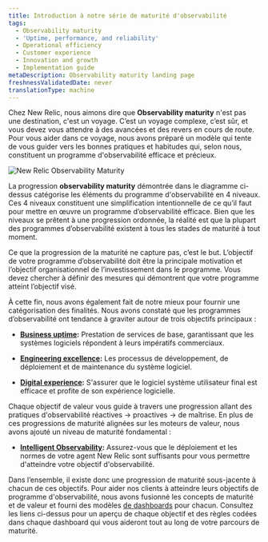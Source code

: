 ```yaml
---
title: Introduction à notre série de maturité d'observabilité
tags:
  - Observability maturity
  - 'Uptime, performance, and reliability'
  - Operational efficiency
  - Customer experience
  - Innovation and growth
  - Implementation guide
metaDescription: Observability maturity landing page
freshnessValidatedDate: never
translationType: machine
---
```


Chez New Relic, nous aimons dire que <DNT>**Observability maturity**</DNT> n&apos;est pas une destination, c&apos;est un voyage. C’est un voyage complexe, c’est sûr, et vous devez vous attendre à des avancées et des revers en cours de route. Pour vous aider dans ce voyage, nous avons préparé un modèle qui tente de vous guider vers les bonnes pratiques et habitudes qui, selon nous, constituent un programme d&apos;observabilité efficace et précieux.

<img title="New Relic Observability Maturity" alt="New Relic Observability Maturity" src="/images/observability_maturity_progression.webp" />

La progression <DNT>**observability maturity**</DNT> démontrée dans le diagramme ci-dessus catégorise les éléments du programme d&apos;observabilité en 4 niveaux. Ces 4 niveaux constituent une simplification intentionnelle de ce qu’il faut pour mettre en œuvre un programme d’observabilité efficace. Bien que les niveaux se prêtent à une progression ordonnée, la réalité est que la plupart des programmes d’observabilité existent à tous les stades de maturité à tout moment.

Ce que la progression de la maturité ne capture pas, c’est le but. L’objectif de votre programme d’observabilité doit être la principale motivation et l’objectif organisationnel de l’investissement dans le programme. Vous devez chercher à définir des mesures qui démontrent que votre programme atteint l’objectif visé.

À cette fin, nous avons également fait de notre mieux pour fournir une catégorisation des finalités. Nous avons constaté que les programmes d’observabilité ont tendance à graviter autour de trois objectifs principaux :

* <DNT>**[Business uptime](/docs/new-relic-solutions/observability-maturity/business-uptime/introduction):**</DNT> Prestation de services de base, garantissant que les systèmes logiciels répondent à leurs impératifs commerciaux.

* <DNT>**[Engineering excellence](/docs/new-relic-solutions/observability-maturity/engineering-excellence/introduction):**</DNT> Les processus de développement, de déploiement et de maintenance du système logiciel.

* <DNT>**[Digital experience](/docs/new-relic-solutions/observability-maturity/digital-experience/introduction):**</DNT> S&apos;assurer que le logiciel système utilisateur final est efficace et profite de son expérience logicielle.

Chaque objectif de valeur vous guide à travers une progression allant des pratiques d&apos;observabilité réactives -&gt; proactives -&gt; de maîtrise. En plus de ces progressions de maturité alignées sur les moteurs de valeur, nous avons ajouté un niveau de maturité fondamental :

* <DNT>**[Intelligent Observability](/docs/new-relic-solutions/observability-maturity/intelligent-observability/introduction):**</DNT> Assurez-vous que le déploiement et les normes de votre agent New Relic sont suffisants pour vous permettre d&apos;atteindre votre objectif d&apos;observabilité.

Dans l’ensemble, il existe donc une progression de maturité sous-jacente à chacun de ces objectifs. Pour aider nos clients à atteindre leurs objectifs de programme d&apos;observabilité, nous avons fusionné les concepts de maturité et de valeur et fourni des modèles [de dashboards](/docs/service-architecture-intelligence/scorecards/getting-started/) pour chacun. Consultez les liens ci-dessus pour un aperçu de chaque objectif et des règles codées dans chaque dashboard qui vous aideront tout au long de votre parcours de maturité.